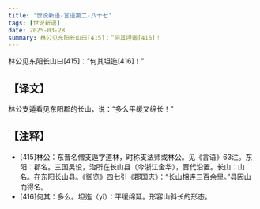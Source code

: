 ```yaml
---
title: '世说新语-言语第二-八十七'
tags: [世说新语]
date: 2025-03-28
summary: 林公见东阳长山曰[415]：“何其坦迤[416]！
---
```


林公见东阳长山曰[415]：“何其坦迤[416]！”

## 【译文】

林公支遁看见东阳郡的长山，说：“多么平缓又绵长！”

## 【注释】

- [415]林公：东晋名僧支遁字道林，时称支法师或林公。见《言语》63注。东阳：郡名。三国吴设，治所在长山县（今浙江金华），晋代沿置。长山：山名。在东阳长山县。《御览》四七引《郡国志》：“长山相连三百余里。”县因山而得名。
- [416]何其：多么。坦迤（yǐ）：平缓绵延。形容山斜长的形态。
